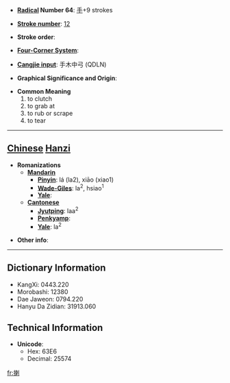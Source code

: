 * '''[[Wiktionary:Chinese radical index| Radical]] Number 64''': [[Wiktionary:Chinese radical index 手|手]]+9 strokes

* '''[[Wiktionary:Chinese total strokes index|Stroke number]]''': [[Wiktionary:Chinese total strokes index 12|12]]

* '''Stroke order''': 

* '''[[Wiktionary:Chinese four corner index|Four-Corner System]]''': 

* '''[[Wiktionary:Chinese Cangjie index|Cangjie input]]''': 手木中弓 (QDLN)

* '''Graphical Significance and Origin''': 

* '''Common Meaning'''
*#to clutch
*# to grab at
*# to rub or scrape
*# to tear


----

== [[Chinese]] [[Hanzi]] ==

* '''Romanizations'''
** '''[[Mandarin]]'''
*** '''[[Pinyin]]''': lá (la2), xiāo (xiao1)
*** '''[[Wade-Giles]]''': la<sup>2</sup>, hsiao<sup>1</sup>
*** '''[[Yale]]''': 
** '''[[Cantonese]]'''
*** '''[[Jyutping]]''': laa<sup>2</sup>
*** '''[[Penkyamp]]''': 
*** '''[[Yale]]''': la<sup>2</sup>

* '''Other info''': 

----

== Dictionary Information ==

* KangXi: 0443.220
* Morobashi: 12380
* Dae Jaweon: 0794.220
* Hanyu Da Zidian: 31913.060

== Technical Information ==

* '''Unicode''':
** Hex: 63E6
** Decimal: 25574

[[fr:揦]]